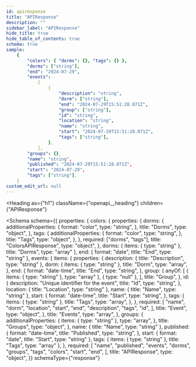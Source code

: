 ```yaml
---
id: apiresponse
title: "APIResponse"
description: ""
sidebar_label: "APIResponse"
hide_title: true
hide_table_of_contents: true
schema: true
sample:
    {
        "colors": { "dorms": {}, "tags": {} },
        "dorms": ["string"],
        "end": "2024-07-29",
        "events":
            [
                {
                    "description": "string",
                    "dorm": ["string"],
                    "end": "2024-07-29T15:51:28.071Z",
                    "group": ["string"],
                    "id": "string",
                    "location": "string",
                    "name": "string",
                    "start": "2024-07-29T15:51:28.071Z",
                    "tags": ["string"],
                },
            ],
        "groups": {},
        "name": "string",
        "published": "2024-07-29T15:51:28.071Z",
        "start": "2024-07-29",
        "tags": ["string"],
    }
custom_edit_url: null
---
```



<Heading
    as={"h1"}
    className={"openapi__heading"}
    children={"APIResponse"}
></Heading>

<Schema
    schema={{
        properties: {
            colors: {
                properties: {
                    dorms: {
                        additionalProperties: {
                            format: "color",
                            type: "string",
                        },
                        title: "Dorms",
                        type: "object",
                    },
                    tags: {
                        additionalProperties: {
                            format: "color",
                            type: "string",
                        },
                        title: "Tags",
                        type: "object",
                    },
                },
                required: ["dorms", "tags"],
                title: "ColorsAPIResponse",
                type: "object",
            },
            dorms: { items: { type: "string" }, title: "Dorms", type: "array" },
            end: { format: "date", title: "End", type: "string" },
            events: {
                items: {
                    properties: {
                        description: { title: "Description", type: "string" },
                        dorm: {
                            items: { type: "string" },
                            title: "Dorm",
                            type: "array",
                        },
                        end: {
                            format: "date-time",
                            title: "End",
                            type: "string",
                        },
                        group: {
                            anyOf: [
                                { items: { type: "string" }, type: "array" },
                                { type: "null" },
                            ],
                            title: "Group",
                        },
                        id: {
                            description: "Unique identifier for the event",
                            title: "Id",
                            type: "string",
                        },
                        location: { title: "Location", type: "string" },
                        name: { title: "Name", type: "string" },
                        start: {
                            format: "date-time",
                            title: "Start",
                            type: "string",
                        },
                        tags: {
                            items: { type: "string" },
                            title: "Tags",
                            type: "array",
                        },
                    },
                    required: [
                        "name",
                        "dorm",
                        "location",
                        "start",
                        "end",
                        "description",
                        "tags",
                        "id",
                    ],
                    title: "Event",
                    type: "object",
                },
                title: "Events",
                type: "array",
            },
            groups: {
                additionalProperties: {
                    items: { type: "string" },
                    type: "array",
                },
                title: "Groups",
                type: "object",
            },
            name: { title: "Name", type: "string" },
            published: {
                format: "date-time",
                title: "Published",
                type: "string",
            },
            start: { format: "date", title: "Start", type: "string" },
            tags: { items: { type: "string" }, title: "Tags", type: "array" },
        },
        required: [
            "name",
            "published",
            "events",
            "dorms",
            "groups",
            "tags",
            "colors",
            "start",
            "end",
        ],
        title: "APIResponse",
        type: "object",
    }}
    schemaType={"response"}
></Schema>

